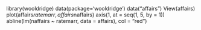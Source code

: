 library(wooldridge)
data(package='wooldridge')
data("affairs")
View(affairs)
plot(affairs$ratemarr, affairs$naffairs)
axis(1, at = seq(1, 5, by = 1))
abline(lm(naffairs ~ ratemarr, data = affairs), col = "red")

